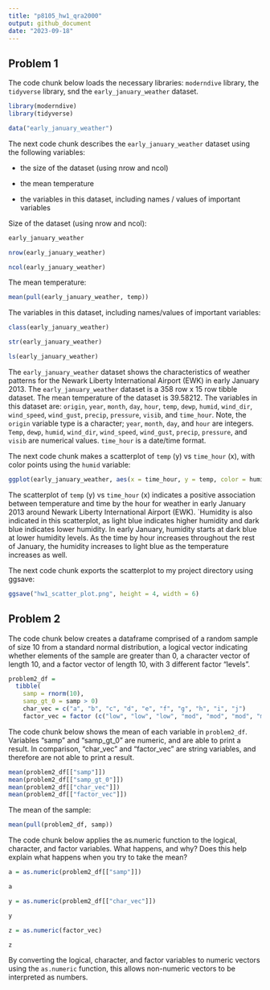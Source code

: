 ```yaml
---
title: "p8105_hw1_qra2000"
output: github_document
date: "2023-09-18"
---
```


## Problem 1

The code chunk below loads the necessary libraries: `moderndive` library, the `tidyverse` library, snd the `early_january_weather` dataset.

```r
library(moderndive)
library(tidyverse)
```

```r
data("early_january_weather")
```

The next code chunk describes the `early_january_weather` dataset using the following variables:

*   the size of the dataset (using nrow and ncol)

*   the mean temperature

*   the variables in this dataset, including names / values of important variables


Size of the dataset (using nrow and ncol):
```r
early_january_weather

nrow(early_january_weather)

ncol(early_january_weather)
```

The mean temperature:
```r
mean(pull(early_january_weather, temp))
```

The variables in this dataset, including names/values of important variables:

```r
class(early_january_weather)

str(early_january_weather)

ls(early_january_weather)
```

The `early_january_weather` dataset shows the characteristics of weather patterns for the Newark Liberty International Airport (EWK) in early January 2013. The `early_january_weather` dataset is a 358 row x 15 row tibble dataset. The mean temperature of the dataset is 39.58212. The variables in this dataset are: `origin`, `year`, `month`, `day`, `hour`, `temp`, `dewp`, `humid`, `wind_dir`, `wind_speed`, `wind_gust`, `precip`, `pressure`, `visib`, and `time_hour`. Note, the `origin` variable type is a character; `year`, `month`, `day`, and `hour` are integers. `Temp`, `dewp`, `humid`, `wind_dir`, `wind_speed`, `wind_gust`, `precip`, `pressure`, and `visib` are numerical values. `time_hour` is a date/time format.


The next code chunk makes a scatterplot of `temp` (y) vs `time_hour` (x), with color points using the `humid` variable:

```r
ggplot(early_january_weather, aes(x = time_hour, y = temp, color = humid)) + geom_point()
```

The scatterplot of `temp` (y) vs `time_hour` (x) indicates a positive association between temperature and time by the hour for weather in early January 2013 around Newark Liberty International Airport (EWK). `Humidity is also indicated in this scatterplot, as light blue indicates higher humidity and dark blue indicates lower humidity. In early January, humidity starts at dark blue at lower humidity levels. As the time by hour increases throughout the rest of January, the humidity increases to light blue as the temperature increases as well.

The next code chunk exports the scatterplot to my project directory using ggsave:

```r
ggsave("hw1_scatter_plot.png", height = 4, width = 6)
```


## Problem 2

The code chunk below creates a dataframe comprised of a random sample of size 10 from a standard normal distribution, a logical vector indicating whether elements of the sample are greater than 0, a character vector of length 10, and a factor vector of length 10, with 3 different factor “levels”.

```r
problem2_df = 
  tibble(
    samp = rnorm(10),
    samp_gt_0 = samp > 0)
    char_vec = c("a", "b", "c", "d", "e", "f", "g", "h", "i", "j")
    factor_vec = factor (c("low", "low", "low", "mod", "mod", "mod", "mod", "high", "high", "high"))
```

The code chunk below shows the mean of each variable in `problem2_df`. Variables "samp" and "samp_gt_0" are numeric, and are able to print a result. In comparison, "char_vec" and "factor_vec" are string variables, and therefore are not able to print a result. 

```r
mean(problem2_df[["samp"]]) 
mean(problem2_df[["samp_gt_0"]]) 
mean(problem2_df[["char_vec"]]) 
mean(problem2_df[["factor_vec"]]) 
```

The mean of the sample:

```r
mean(pull(problem2_df, samp))
```

The code chunk below applies the as.numeric function to the logical, character, and factor variables. What happens, and why? Does this help explain what happens when you try to take the mean?

```r

a = as.numeric(problem2_df[["samp"]])

a

y = as.numeric(problem2_df[["char_vec"]])

y

z = as.numeric(factor_vec)

z
```

By converting the logical, character, and factor variables to numeric vectors using the `as.numeric` function, this allows non-numeric vectors to be interpreted as numbers. 




















